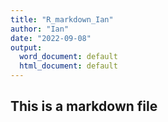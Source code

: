 ---
title: "R_markdown_Ian"
author: "Ian"
date: "2022-09-08"
output:
  word_document: default
  html_document: default
---

## This is a markdown file
